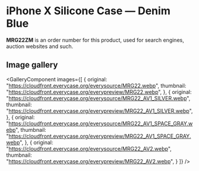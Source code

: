 
# iPhone X Silicone Case — Denim Blue

<Callout type='info' emoji='👉🏻'>**MRG22ZM** is an order number for this product, used for search engines, auction websites and such.</Callout>

## Image gallery

<GalleryComponent
    images={[
      {
        original: "https://cloudfront.everycase.org/everysource/MRG22.webp",
        thumbnail: "https://cloudfront.everycase.org/everypreview/MRG22.webp",
      },
      {
        original: "https://cloudfront.everycase.org/everysource/MRG22_AV1_SILVER.webp",
        thumbnail: "https://cloudfront.everycase.org/everypreview/MRG22_AV1_SILVER.webp",
      },
      {
        original: "https://cloudfront.everycase.org/everysource/MRG22_AV1_SPACE_GRAY.webp",
        thumbnail: "https://cloudfront.everycase.org/everypreview/MRG22_AV1_SPACE_GRAY.webp",
      },
      {
        original: "https://cloudfront.everycase.org/everysource/MRG22_AV2.webp",
        thumbnail: "https://cloudfront.everycase.org/everypreview/MRG22_AV2.webp",
      }
    ]}
  />
